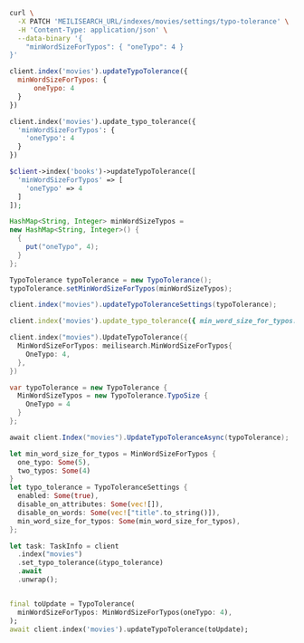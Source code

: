 <CodeGroup>

```bash cURL
curl \
  -X PATCH 'MEILISEARCH_URL/indexes/movies/settings/typo-tolerance' \
  -H 'Content-Type: application/json' \
  --data-binary '{
    "minWordSizeForTypos": { "oneTypo": 4 }
}'
```


```javascript JS
client.index('movies').updateTypoTolerance({
  minWordSizeForTypos: {
      oneTypo: 4
  }
})
```


```python Python
client.index('movies').update_typo_tolerance({
  'minWordSizeForTypos': {
    'oneTypo': 4
  }
})
```


```php PHP
$client->index('books')->updateTypoTolerance([
  'minWordSizeForTypos' => [
    'oneTypo' => 4
  ]
]);
```


```java Java
HashMap<String, Integer> minWordSizeTypos =
new HashMap<String, Integer>() {
  {
    put("oneTypo", 4);
  }
};

TypoTolerance typoTolerance = new TypoTolerance();
typoTolerance.setMinWordSizeForTypos(minWordSizeTypos);

client.index("movies").updateTypoToleranceSettings(typoTolerance);
```


```ruby Ruby
client.index('movies').update_typo_tolerance({ min_word_size_for_typos: { one_typo: 4 } })
```


```go Go
client.index("movies").UpdateTypoTolerance({
  MinWordSizeForTypos: meilisearch.MinWordSizeForTypos{
    OneTypo: 4,
  },
})
```


```csharp C#
var typoTolerance = new TypoTolerance {
  MinWordSizeTypos = new TypoTolerance.TypoSize {
    OneTypo = 4
  }
};

await client.Index("movies").UpdateTypoToleranceAsync(typoTolerance);
```


```rust Rust
let min_word_size_for_typos = MinWordSizeForTypos {
  one_typo: Some(5),
  two_typos: Some(4)
}
let typo_tolerance = TypoToleranceSettings {
  enabled: Some(true),
  disable_on_attributes: Some(vec![]),
  disable_on_words: Some(vec!["title".to_string()]),
  min_word_size_for_typos: Some(min_word_size_for_typos),
};

let task: TaskInfo = client
  .index("movies")
  .set_typo_tolerance(&typo_tolerance)
  .await
  .unwrap();
```


```swift Swift

```


```dart Dart
final toUpdate = TypoTolerance(
  minWordSizeForTypos: MinWordSizeForTypos(oneTypo: 4),
);
await client.index('movies').updateTypoTolerance(toUpdate);
```

</CodeGroup>